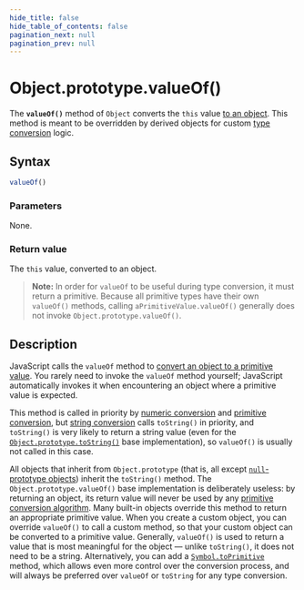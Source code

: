 ```yaml
---
hide_title: false
hide_table_of_contents: false
pagination_next: null
pagination_prev: null
---
```

# Object.prototype.valueOf()

The **`valueOf()`** method of `Object` converts the `this` value [to an object](https://developer.mozilla.org/docs/Web/JavaScript/Reference/Global_Objects/Object#object_coercion). This method is meant to be overridden by derived objects for custom [type conversion](https://developer.mozilla.org/docs/Web/JavaScript/Data_structures#type_coercion) logic.



## Syntax

```js
valueOf()
```

### Parameters

None.

### Return value

The `this` value, converted to an object.

> **Note:** In order for `valueOf` to be useful during type conversion, it must return a primitive. Because all primitive types have their own `valueOf()` methods, calling `aPrimitiveValue.valueOf()` generally does not invoke `Object.prototype.valueOf()`.

## Description

JavaScript calls the `valueOf` method to [convert an object to a primitive value](https://developer.mozilla.org/docs/Web/JavaScript/Data_structures#type_coercion). You rarely need to invoke the `valueOf` method yourself; JavaScript automatically invokes it when encountering an object where a primitive value is expected.

This method is called in priority by [numeric conversion](https://developer.mozilla.org/docs/Web/JavaScript/Data_structures#numeric_coercion) and [primitive conversion](https://developer.mozilla.org/docs/Web/JavaScript/Data_structures#primitive_coercion), but [string conversion](https://developer.mozilla.org/docs/Web/JavaScript/Reference/Global_Objects/String#string_coercion) calls `toString()` in priority, and `toString()` is very likely to return a string value (even for the [`Object.prototype.toString()`](../../../globals/Object/prototype/toString.mdx) base implementation), so `valueOf()` is usually not called in this case.

All objects that inherit from `Object.prototype` (that is, all except [`null`-prototype objects](https://developer.mozilla.org/docs/Web/JavaScript/Reference/Global_Objects/Object#null-prototype_objects)) inherit the `toString()` method. The `Object.prototype.valueOf()` base implementation is deliberately useless: by returning an object, its return value will never be used by any [primitive conversion algorithm](https://developer.mozilla.org/docs/Web/JavaScript/Data_structures#type_coercion). Many built-in objects override this method to return an appropriate primitive value. When you create a custom object, you can override `valueOf()` to call a custom method, so that your custom object can be converted to a primitive value. Generally, `valueOf()` is used to return a value that is most meaningful for the object — unlike `toString()`, it does not need to be a string. Alternatively, you can add a [`Symbol.toPrimitive`](../../../globals/Symbol/toPrimitive.mdx) method, which allows even more control over the conversion process, and will always be preferred over `valueOf` or `toString` for any type conversion.
